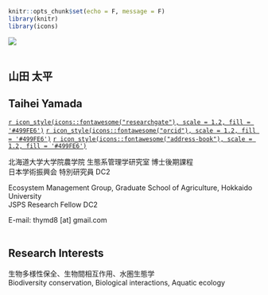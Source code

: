 
```r
knitr::opts_chunk$set(echo = F, message = F)
library(knitr)
library(icons)
```

![](images/pink_salmon.JPG)
<br />
<br />

## 山田 太平
## Taihei Yamada

[`r icon_style(icons::fontawesome("researchgate"), scale = 1.2, fill = '#499FE6')`](https://www.researchgate.net/profile/Taihei-Yamada-2) [`r icon_style(icons::fontawesome("orcid"), scale = 1.2, fill = '#499FE6')`](https://orcid.org/0000-0002-6120-7094) [`r icon_style(icons::fontawesome("address-book"), scale = 1.2, fill = '#499FE6')`](https://publons.com/researcher/3808885/taihei-yamada/) 

北海道大学大学院農学院 生態系管理学研究室 博士後期課程
<br />
日本学術振興会 特別研究員 DC2

Ecosystem Management Group, Graduate School of Agriculture, Hokkaido University
<br />
JSPS Research Fellow DC2

E-mail: thymd8 [at] gmail.com
<br />
<br />

## Research Interests

生物多様性保全、生物間相互作用、水圏生態学
<br />
Biodiversity conservation, Biological interactions, Aquatic ecology
